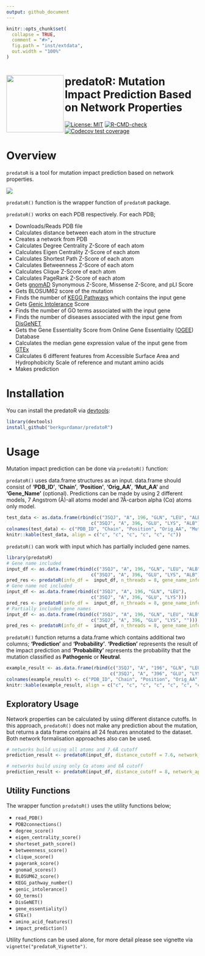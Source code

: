 ```yaml
---
output: github_document
---
```


<!-- README.md is generated from README.Rmd. Please edit that file -->

```r
knitr::opts_chunk$set(
  collapse = TRUE,
  comment = "#>",
  fig.path = "inst/extdata",
  out.width = "100%"
)
```

# <img src="https://github.com/berkgurdamar/predatoR/blob/main/inst/extdata/predator_logo.png?raw=true" align="left" height=150/> predatoR: Mutation Impact Prediction Based on Network Properties

<!-- badges: start -->
[![License: MIT](https://img.shields.io/badge/License-MIT-yellow.svg)](https://opensource.org/licenses/MIT)
[![R-CMD-check](https://github.com/berkgurdamar/predatoR/actions/workflows/R-CMD-check.yaml/badge.svg)](https://github.com/berkgurdamar/predatoR/actions/workflows/R-CMD-check.yaml)
[![Codecov test coverage](https://codecov.io/gh/berkgurdamar/predatoR/branch/main/graph/badge.svg)](https://app.codecov.io/gh/berkgurdamar/predatoR?branch=main)
<!-- badges: end -->

<!-- <br /> -->
<!-- <br /> -->

<!-- # NOTE -->

<!-- `R-CMD-check` and `Codecov` gave an error due to the Git LFS. Local tests are fine you can download the `predatoR` as described below. -->


# Overview

`predatoR` is a tool for mutation impact prediction based on network properties.

<img src="https://github.com/berkgurdamar/predatoR/blob/main/vignettes/predatoR_workflow.png?raw=true" style="max-width:100%;" />

`predatoR()` function is the wrapper function of `predatoR` package.

`predatoR()` works on each PDB respectively. For each PDB;  

 - Downloads/Reads PDB file
 - Calculates distance between each atom in the structure
 - Creates a network from PDB
 - Calculates Degree Centrality Z-Score of each atom
 - Calculates Eigen Centrality Z-Score of each atom
 - Calculates Shortest Path Z-Score of each atom
 - Calculates Betweenness Z-Score of each atom
 - Calculates Clique Z-Score of each atom
 - Calculates PageRank Z-Score of each atom
 - Gets [gnomAD](https://gnomad.broadinstitute.org/) Synonymous Z-Score, Missense Z-Score, and pLI Score
 - Gets BLOSUM62 score of the mutation
 - Finds the number of [KEGG Pathways](https://www.genome.jp/kegg/) which contains the input gene
 - Gets [Genic Intolerance](http://genic-intolerance.org/) Score
 - Finds the number of GO terms associated with the input gene
 - Finds the number of diseases associated with the input gene from [DisGeNET](https://www.disgenet.org/)
 - Gets the Gene Essentiality Score from Online Gene Essentiality ([OGEE](https://v3.ogee.info/#/home)) Database
 - Calculates the median gene expression value of the input gene from [GTEx](https://gtexportal.org/home/)
 - Calculates 6 different features from Accessible Surface Area and Hydrophobicity Scale of reference and mutant amino acids
 - Makes prediction

# Installation

You can install the predatoR via [devtools](https://www.r-project.org/nosvn/pandoc/devtools.html):

``` r
library(devtools)
install_github("berkgurdamar/predatoR")
```

# Usage

Mutation impact prediction can be done via `predatoR()` function:

`predatoR()` uses data.frame structures as an input. data.frame should consist of __'PDB_ID'__, __'Chain'__, __'Position'__, __'Orig_AA'__, __'Mut_AA'__ and __'Gene_Name'__ (optional). Predictions can be made by using 2 different models, 7 Angstrom (Å)-all atoms model and 7Å-carbon alpha (Cα) atoms only model.

```r
test_data <- as.data.frame(rbind(c("3SQJ", "A", 196, "GLN", "LEU", "ALB"),
                               c("3SQJ", "A", 396, "GLU", "LYS", "ALB")))
colnames(test_data) <- c("PDB_ID", "Chain", "Position", "Orig_AA", "Mut_AA", "Gene_Name")
knitr::kable(test_data, align = c("c", "c", "c", "c", "c", "c"))
```

`predatoR()` can work with input which has partially included gene names.

```r
library(predatoR)
# Gene name included
input_df <- as.data.frame(rbind(c("3SQJ", "A", 196, "GLN", "LEU", "ALB"),
                               c("3SQJ", "A", 396, "GLU", "LYS", "ALB")))
pred_res <- predatoR(info_df =  input_df, n_threads = 8, gene_name_info = TRUE)
# Gene name not included
input_df <- as.data.frame(rbind(c("3SQJ", "A", 196, "GLN", "LEU"),
                               c("3SQJ", "A", 396, "GLU", "LYS")))
pred_res <- predatoR(info_df =  input_df, n_threads = 8, gene_name_info = FALSE)
# Partially included gene names
input_df <- as.data.frame(rbind(c("3SQJ", "A", 196, "GLN", "LEU", "ALB"),
                               c("3SQJ", "A", 396, "GLU", "LYS", "")))
pred_res <- predatoR(info_df =  input_df, n_threads = 8, gene_name_info = TRUE)
```

`predatoR()` function returns a data.frame which contains additional two columns; __'Prediction'__ and __'Probability'__. __'Prediction'__ represents the result of the impact prediction and __'Probability'__ represents the probability that the mutation classified as __Pathogenic__ or __Neutral__.

```r
example_result <- as.data.frame(rbind(c("3SQJ", "A", "196", "GLN", "LEU", "ALB", "Neutral", "0.6521832"),
                                      c("3SQJ", "A", "396", "GLU", "LYS", "ALB", "Neutral", "0.6009792")))
colnames(example_result) <- c("PDB_ID", "Chain", "Position", "Orig_AA", "Mut_AA", "Gene_Name", "Prediction", "Probability")
knitr::kable(example_result, align = c("c", "c", "c", "c", "c", "c", "c", "c"))
```


## Exploratory Usage

Network properties can be calculated by using different distance cutoffs. In this approach, `predatoR()` does not make any prediction about the mutation, but returns a data frame contains all 24 features annotated to the dataset. Both network formalisation approaches also can be used.

```r
# networks build using all atoms and 7.6Å cutoff
prediction_result <- predatoR(input_df, distance_cutoff = 7.6, network_approach = "all") 

# networks build using only Cα atoms and 8Å cutoff
prediction_result <- predatoR(input_df, distance_cutoff = 8, network_approach = "ca") 

```


## Utility Functions

The wrapper function `predatoR()` uses the utility functions below;

 - `read_PDB()`
 - `PDB2connections()`
 - `degree_score()`
 - `eigen_centrality_score()`
 - `shorteset_path_score()`
 - `betweenness_score()`
 - `clique_score()`
 - `pagerank_score()`
 - `gnomad_scores()`
 - `BLOSUM62_score()`
 - `KEGG_pathway_number()`
 - `genic_intolerance()`
 - `GO_terms()`
 - `DisGeNET()`
 - `gene_essentiality()`
 - `GTEx()`
 - `amino_acid_features()`
 - `impact_prediction()`
 
Utility functions can be used alone, for more detail please see vignette via `vignette("predatoR_Vignette")`.
